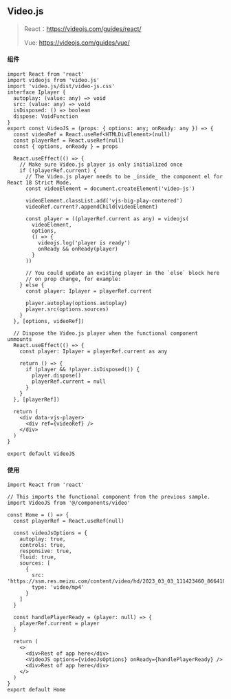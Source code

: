 ## Video.js

> React：https://videojs.com/guides/react/
>
> Vue: https://videojs.com/guides/vue/

#### 组件

```tsx
import React from 'react'
import videojs from 'video.js'
import 'video.js/dist/video-js.css'
interface Iplayer {
  autoplay: (value: any) => void
  src: (value: any) => void
  isDisposed: () => boolean
  dispose: VoidFunction
}
export const VideoJS = (props: { options: any; onReady: any }) => {
  const videoRef = React.useRef<HTMLDivElement>(null)
  const playerRef = React.useRef(null)
  const { options, onReady } = props

  React.useEffect(() => {
    // Make sure Video.js player is only initialized once
    if (!playerRef.current) {
      // The Video.js player needs to be _inside_ the component el for React 18 Strict Mode.
      const videoElement = document.createElement('video-js')

      videoElement.classList.add('vjs-big-play-centered')
      videoRef.current?.appendChild(videoElement)

      const player = ((playerRef.current as any) = videojs(
        videoElement,
        options,
        () => {
          videojs.log('player is ready')
          onReady && onReady(player)
        }
      ))

      // You could update an existing player in the `else` block here
      // on prop change, for example:
    } else {
      const player: Iplayer = playerRef.current

      player.autoplay(options.autoplay)
      player.src(options.sources)
    }
  }, [options, videoRef])

  // Dispose the Video.js player when the functional component unmounts
  React.useEffect(() => {
    const player: Iplayer = playerRef.current as any

    return () => {
      if (player && !player.isDisposed()) {
        player.dispose()
        playerRef.current = null
      }
    }
  }, [playerRef])

  return (
    <div data-vjs-player>
      <div ref={videoRef} />
    </div>
  )
}

export default VideoJS
```

#### 使用

```tsx
import React from 'react'

// This imports the functional component from the previous sample.
import VideoJS from '@/components/video'

const Home = () => {
  const playerRef = React.useRef(null)

  const videoJsOptions = {
    autoplay: true,
    controls: true,
    responsive: true,
    fluid: true,
    sources: [
      {
        src: 'https://ssm.res.meizu.com/content/video/hd/2023_03_03_111423460_86641868233566.mp4',
        type: 'video/mp4'
      }
    ]
  }

  const handlePlayerReady = (player: null) => {
    playerRef.current = player
  }

  return (
    <>
      <div>Rest of app here</div>
      <VideoJS options={videoJsOptions} onReady={handlePlayerReady} />
      <div>Rest of app here</div>
    </>
  )
}
export default Home
```
